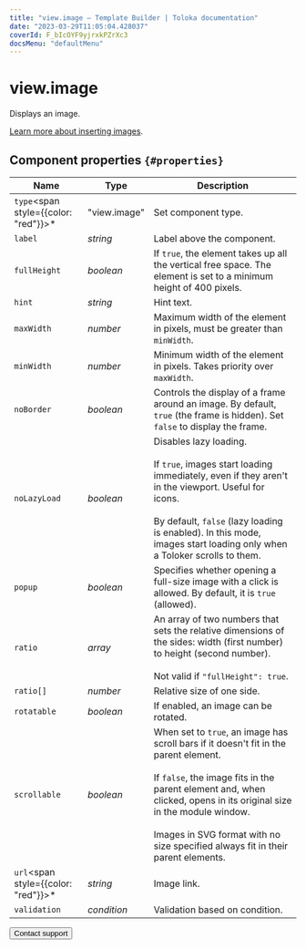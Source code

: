 ```yaml
---
title: "view.image — Template Builder | Toloka documentation"
date: "2023-03-29T11:05:04.428037"
coverId: F_bIcOYF9yjrxkPZrXc3
docsMenu: "defaultMenu"
---
```


# view.image

Displays an image.

[Learn more about inserting images](/docs/template-builder/operations/insert-images).

## Component properties `{#properties}`

**Name** | **Type** | **Description**
----- | ----- | -----
`type`<span style={{color: "red"}}>\*</span> | "view.image" | Set component type.
`label` | _string_ | Label above the component.
`fullHeight` | _boolean_ | If `true`, the element takes up all the vertical free space. The element is set to a minimum height of 400 pixels.
`hint` | _string_ | Hint text.
`maxWidth` | _number_ | Maximum width of the element in pixels, must be greater than `minWidth`.
`minWidth` | _number_ | Minimum width of the element in pixels. Takes priority over `maxWidth`.
`noBorder` | _boolean_ | Controls the display of a frame around an image. By default, `true` (the frame is hidden). Set `false` to display the frame.
`noLazyLoad` | _boolean_ | Disables lazy loading.<br/><br/>If `true`, images start loading immediately, even if they aren't in the viewport. Useful for icons.<br/><br/>By default, `false` (lazy loading is enabled). In this mode, images start loading only when a Toloker scrolls to them.
`popup` | _boolean_ | Specifies whether opening a full-size image with a click is allowed. By default, it is `true` (allowed).
`ratio` | _array_ | An array of two numbers that sets the relative dimensions of the sides: width (first number) to height (second number).<br/><br/>Not valid if `"fullHeight": true`.
`ratio[]` | _number_ | Relative size of one side.
`rotatable` | _boolean_ | If enabled, an image can be rotated.
`scrollable` | _boolean_ | When set to `true`, an image has scroll bars if it doesn't fit in the parent element.<br/><br/>If `false`, the image fits in the parent element and, when clicked, opens in its original size in the module window.<br/><br/>Images in SVG format with no size specified always fit in their parent elements.
`url`<span style={{color: "red"}}>\*</span> | _string_ | Image link.
`validation` | _condition_ | Validation based on condition.

<Button view="defaultInverse" size="l" type="link" url="/docs/guide/troubleshooting/support?form-source=template-builder-reference-view-image">Contact support</Button>